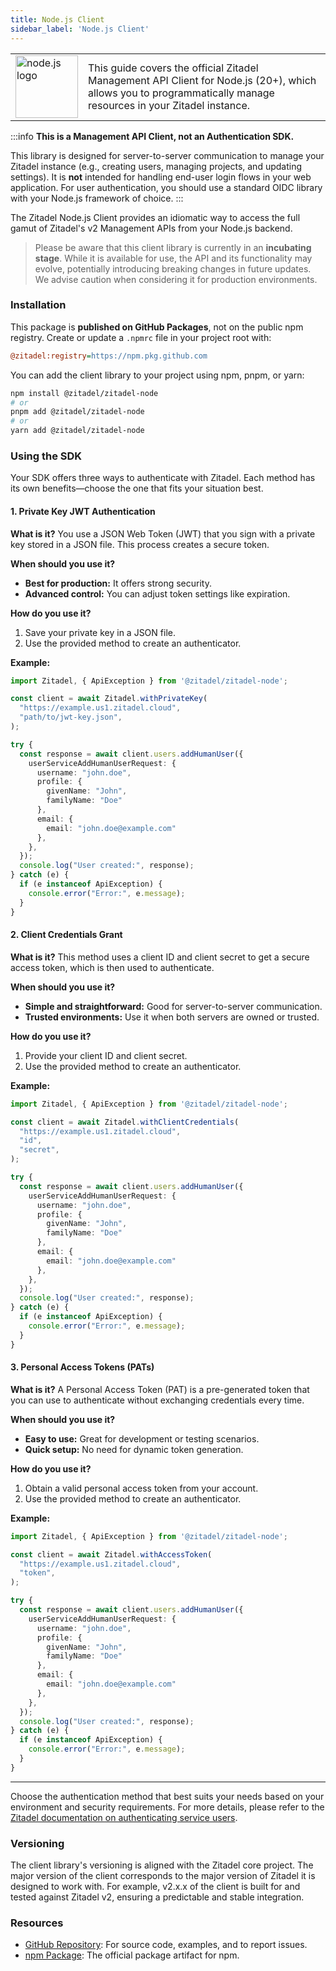 ```yaml
---
title: Node.js Client
sidebar_label: 'Node.js Client'
---
```


<table>
	<tr>
		<td width="100px">
			<img width="100px" src="/docs/img/tech/nodejs.svg" alt="node.js logo"/>
		</td>
		<td>
			This guide covers the official Zitadel Management API Client for Node.js (20+), which allows you to programmatically manage resources in your Zitadel instance.
		</td>
	</tr>
</table>

:::info
**This is a Management API Client, not an Authentication SDK.**

This library is designed for server-to-server communication to manage your Zitadel instance (e.g., creating users, managing projects, and updating settings). It is **not** intended for handling end-user login flows in your web application. For user authentication, you should use a standard OIDC library with your Node.js framework of choice.
:::

The Zitadel Node.js Client provides an idiomatic way to access the full gamut of Zitadel's v2 Management APIs from your Node.js backend.

> Please be aware that this client library is currently in an **incubating stage**.
While it is available for use, the API and its functionality may evolve, potentially introducing
breaking changes in future updates. We advise caution when considering it for production environments.

### Installation

This package is **published on GitHub Packages**, not on the public npm registry. Create or update a `.npmrc`
file in your project root with:

```ini
@zitadel:registry=https://npm.pkg.github.com
```

You can add the client library to your project using npm, pnpm, or yarn:

```bash
npm install @zitadel/zitadel-node
# or
pnpm add @zitadel/zitadel-node
# or
yarn add @zitadel/zitadel-node
```

### Using the SDK

Your SDK offers three ways to authenticate with Zitadel. Each method has its
own benefits—choose the one that fits your situation best.

#### 1. Private Key JWT Authentication

**What is it?**
You use a JSON Web Token (JWT) that you sign with a private key stored in a
JSON file. This process creates a secure token.

**When should you use it?**

- **Best for production:** It offers strong security.
- **Advanced control:** You can adjust token settings like expiration.

**How do you use it?**

1. Save your private key in a JSON file.
2. Use the provided method to create an authenticator.

**Example:**

```ts
import Zitadel, { ApiException } from '@zitadel/zitadel-node';

const client = await Zitadel.withPrivateKey(
  "https://example.us1.zitadel.cloud",
  "path/to/jwt-key.json",
);

try {
  const response = await client.users.addHumanUser({
    userServiceAddHumanUserRequest: {
      username: "john.doe",
      profile: {
        givenName: "John",
        familyName: "Doe"
      },
      email: {
        email: "john.doe@example.com"
      },
    },
  });
  console.log("User created:", response);
} catch (e) {
  if (e instanceof ApiException) {
    console.error("Error:", e.message);
  }
}
```

#### 2. Client Credentials Grant

**What is it?**
This method uses a client ID and client secret to get a secure access token,
which is then used to authenticate.

**When should you use it?**

- **Simple and straightforward:** Good for server-to-server communication.
- **Trusted environments:** Use it when both servers are owned or trusted.

**How do you use it?**

1. Provide your client ID and client secret.
2. Use the provided method to create an authenticator.

**Example:**

```ts
import Zitadel, { ApiException } from '@zitadel/zitadel-node';

const client = await Zitadel.withClientCredentials(
  "https://example.us1.zitadel.cloud",
  "id",
  "secret",
);

try {
  const response = await client.users.addHumanUser({
    userServiceAddHumanUserRequest: {
      username: "john.doe",
      profile: {
        givenName: "John",
        familyName: "Doe"
      },
      email: {
        email: "john.doe@example.com"
      },
    },
  });
  console.log("User created:", response);
} catch (e) {
  if (e instanceof ApiException) {
    console.error("Error:", e.message);
  }
}
```

#### 3. Personal Access Tokens (PATs)

**What is it?**
A Personal Access Token (PAT) is a pre-generated token that you can use to
authenticate without exchanging credentials every time.

**When should you use it?**

- **Easy to use:** Great for development or testing scenarios.
- **Quick setup:** No need for dynamic token generation.

**How do you use it?**

1. Obtain a valid personal access token from your account.
2. Use the provided method to create an authenticator.

**Example:**

```ts
import Zitadel, { ApiException } from '@zitadel/zitadel-node';

const client = await Zitadel.withAccessToken(
  "https://example.us1.zitadel.cloud",
  "token",
);

try {
  const response = await client.users.addHumanUser({
    userServiceAddHumanUserRequest: {
      username: "john.doe",
      profile: {
        givenName: "John",
        familyName: "Doe"
      },
      email: {
        email: "john.doe@example.com"
      },
    },
  });
  console.log("User created:", response);
} catch (e) {
  if (e instanceof ApiException) {
    console.error("Error:", e.message);
  }
}
```

---

Choose the authentication method that best suits your needs based on your
environment and security requirements. For more details, please refer to the
[Zitadel documentation on authenticating service users](https://zitadel.com/docs/guides/integrate/service-users/authenticate-service-users).

### Versioning

The client library's versioning is aligned with the Zitadel core project. The major version of the
client corresponds to the major version of Zitadel it is designed to work with. For example,
v2.x.x of the client is built for and tested against Zitadel v2, ensuring a predictable and stable integration.

### Resources

- [GitHub Repository](https://github.com/zitadel/zitadel-node): For source code, examples, and to report issues.
- [npm Package](https://github.com/zitadel/zitadel-node/pkgs/npm/zitadel-node): The official package artifact for npm.
